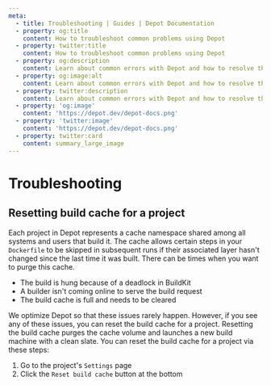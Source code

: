 ```yaml
---
meta:
  - title: Troubleshooting | Guides | Depot Documentation
  - property: og:title
    content: How to troubleshoot common problems using Depot
  - property: twitter:title
    content: How to troubleshoot common problems using Depot
  - property: og:description
    content: Learn about common errors with Depot and how to resolve them.
  - property: og:image:alt
    content: Learn about common errors with Depot and how to resolve them.
  - property: twitter:description
    content: Learn about common errors with Depot and how to resolve them.
  - property: 'og:image'
    content: 'https://depot.dev/depot-docs.png'
  - property: 'twitter:image'
    content: 'https://depot.dev/depot-docs.png'
  - property: twitter:card
    content: summary_large_image
---
```


# Troubleshooting

## Resetting build cache for a project

Each project in Depot represents a cache namespace shared among all systems and users that build it. The cache allows certain steps in your `Dockerfile` to be skipped in subsequent runs if their associated layer hasn't changed since the last time it was built. There can be times when you want to purge this cache.

- The build is hung because of a deadlock in BuildKit
- A builder isn't coming online to serve the build request
- The build cache is full and needs to be cleared

We optimize Depot so that these issues rarely happen. However, if you see any of these issues, you can reset the build cache for a project. Resetting the build cache purges the cache volume and launches a new build machine with a clean slate. You can reset the build cache for a project via these steps:

1. Go to the project's `Settings` page
2. Click the `Reset build cache` button at the bottom
